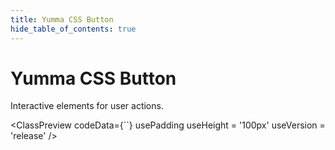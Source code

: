 ```yaml
---
title: Yumma CSS Button
hide_table_of_contents: true
---
```



# Yumma CSS Button

Interactive elements for user actions.

<ClassPreview
  codeData={``}
  usePadding
  useHeight = '100px'
  useVersion = 'release'
/>